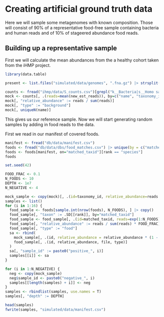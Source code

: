 # Creating artificial ground truth data

Here we will sample some metagenomes with known composition. Those will consist of 90% of a representative food-free sample containing bacteria and human reads
and of 10% of stageered abundance food reads.

## Building up a representative sample

First we will calculate the mean abundances from the a healthy cohort taken from the iHMP project.

```r
library(data.table)

present <- list.files("simulated/data/genomes", ".fna.gz") |> strsplit(".fna.gz", fixed=T) |> unlist() |> as.numeric()

counts <- fread("ihmp/data/S_counts.csv")[grepl("k__Bacteria|s__Homo sapiens", lineage)]
mock <- counts[, .(reads=mean(new_est_reads)), by=c("name", "taxonomy_id", "lineage", "taxid_lineage")][reads > 100 & taxonomy_id %in% present]
mock[, "relative_abundance" := reads / sum(reads)]
mock[, "type" := "background"]
mock[, uniqueN(name)]
```

This gives us our reference sample. Now we will start generating random samples by adding in food reads to the data.

First we read in our manifest of covered foods.

```r
manifest <- fread("db/data/manifest.csv")
foods <- fread("db/data/dbs/food_matches.csv") |> unique(by = c("matched_taxid", "rank"))
foods <- foods[manifest, on="matched_taxid"][rank == "species"]
foods
```

```r
set.seed(42)

FOOD_FRAC <- 0.1
N_FOODS <- 10
DEPTH <- 1e7
N_NEGATIVE <- 4

mock_sample <- copy(mock)[, .(id=taxonomy_id, relative_abundance=reads / sum(reads), sample_id="negative", file=paste0(taxonomy_id, ".fna.gz"), type)]
samples <- list()
for (i in 1:16) {
  food_sample <- foods[sample.int(nrow(foods), N_FOODS), ] |> copy()
  food_sample[, "taxon" := .SD[[rank]], by="matched_taxid"]
  food_sample <- food_sample[, .(id=matched_taxid, reads=exp(1:N_FOODS), file=basename(filename))]
  food_sample[, "relative_abundance" := reads / sum(reads) * FOOD_FRAC]
  food_sample[, "type" := "food"]
  sa <- rbind(
    mock_sample[, .(id, relative_abundance = relative_abundance * (1 - FOOD_FRAC), file, type)], 
    food_sample[, .(id, relative_abundance, file, type)]
  )
  sa[, "sample_id" := paste0("positive_", i)]
  samples[[i]] <- sa
}

for (i in 1:N_NEGATIVE) {
  neg <- copy(mock_sample)
  neg$sample_id <- paste0("negative_", i)
  samples[[length(samples) + i]] <- neg
}
samples <- rbindlist(samples, use.names = T)
samples[, "depth" := DEPTH]
```

```r
head(samples)
fwrite(samples, "simulated/data/manifest.csv")
```